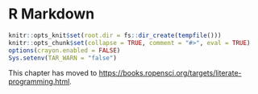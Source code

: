 # R Markdown {#markdown}

```r
knitr::opts_knit$set(root.dir = fs::dir_create(tempfile()))
knitr::opts_chunk$set(collapse = TRUE, comment = "#>", eval = TRUE)
options(crayon.enabled = FALSE)
Sys.setenv(TAR_WARN = "false")
```

This chapter has moved to <https://books.ropensci.org/targets/literate-programming.html>.

